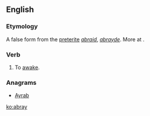 ==English==

===Etymology===
A false form from the [[preterite]] ''[[abraid]]'', ''[[abrayde]]''. More at {{l|en|abraid}}.

===Verb===
{{en-verb}}

# {{intransitive|obsolete}} To [[awake]].

===Anagrams===
* [[Ayrab#English|Ayrab]]

[[ko:abray]]